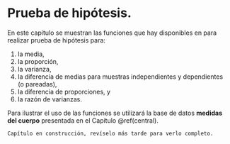 # Prueba de hipótesis.

En este capítulo se muestran las funciones que hay disponibles en \proglang{R} para realizar prueba de hipótesis para:

1. la media,
2. la proporción,
3. la varianza,
4. la diferencia de medias para muestras independientes y dependientes (o pareadas),
5. la diferencia de proporciones, y 
6. la razón de varianzas.

Para ilustrar el uso de las funciones se utilizará la base de datos __medidas del cuerpo__ presentada en el Capítulo \@ref(central). 

```block2
Capítulo en construcción, revíselo más tarde para verlo completo.
```
